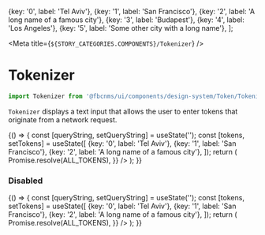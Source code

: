 
  {key: '0', label: 'Tel Aviv'},
  {key: '1', label: 'San Francisco'},
  {key: '2', label: 'A long name of a famous city'},
  {key: '3', label: 'Budapest'},
  {key: '4', label: 'Los Angeles'},
  {key: '5', label: 'Some other city with a long name'},
];

<Meta title={`${STORY_CATEGORIES.COMPONENTS}/Tokenizer`} />

# Tokenizer

```js
import Tokenizer from '@fbcnms/ui/components/design-system/Token/Tokenizer';
```

`Tokenizer` displays a text input that allows the user to enter tokens that originate from a network request.

<Preview>
  <Story name="Tokenizer">
    {() => {
      const [queryString, setQueryString] = useState('');
      const [tokens, setTokens] = useState([
        {key: '0', label: 'Tel Aviv'},
        {key: '1', label: 'San Francisco'},
        {key: '2', label: 'A long name of a famous city'},
      ]);
      return (
        <Tokenizer
          tokens={tokens}
          onTokensChange={setTokens}
          queryString={queryString}
          onQueryStringChange={setQueryString}
          dataSource={{
            fetchNetwork: _searchTerm => Promise.resolve(ALL_TOKENS),
          }}
        />
      );
    }}
  </Story>
</Preview>

### Disabled

<Preview>
  <Story name="Disabled">
    {() => {
      const [queryString, setQueryString] = useState('');
      const [tokens, setTokens] = useState([
        {key: '0', label: 'Tel Aviv'},
        {key: '1', label: 'San Francisco'},
        {key: '2', label: 'A long name of a famous city'},
      ]);
      return (
        <StoryFrame background="light" stretchContents>
          <Tokenizer
            disabled={true}
            tokens={tokens}
            onTokensChange={setTokens}
            queryString={queryString}
            onQueryStringChange={setQueryString}
            dataSource={{
              fetchNetwork: _searchTerm => Promise.resolve(ALL_TOKENS),
            }}
          />
        </StoryFrame>
      );
    }}
  </Story>
</Preview>

